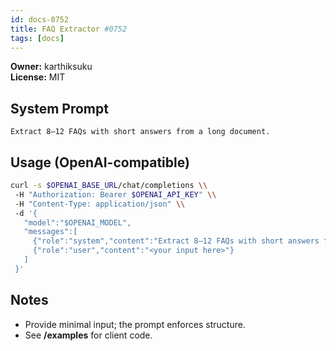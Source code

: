 ```yaml
---
id: docs-0752
title: FAQ Extractor #0752
tags: [docs]
---
```


**Owner:** karthiksuku  
**License:** MIT

## System Prompt
```text
Extract 8–12 FAQs with short answers from a long document.
```

## Usage (OpenAI-compatible)
```bash
curl -s $OPENAI_BASE_URL/chat/completions \\
 -H "Authorization: Bearer $OPENAI_API_KEY" \\
 -H "Content-Type: application/json" \\
 -d '{
   "model":"$OPENAI_MODEL",
   "messages":[
     {"role":"system","content":"Extract 8–12 FAQs with short answers from a long document."},
     {"role":"user","content":"<your input here>"}
   ]
 }'
```

## Notes
- Provide minimal input; the prompt enforces structure.
- See **/examples** for client code.
